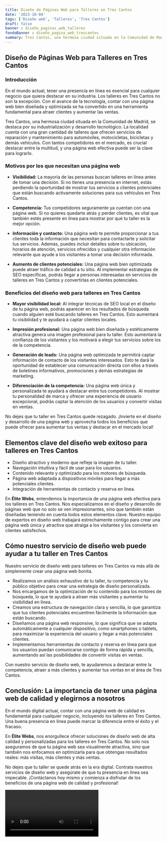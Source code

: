 ```yaml
---
title: Diseño de Páginas Web para Talleres en Tres Cantos
date: '2023-10-04'
tags: ['Diseño web', 'Talleres', 'Tres Cantos']
draft: false
banner : diseño_paginas_web_talleres
fondoBanner : diseño_pagina_web_trescantos
summary: Tres Cantos, una hermosa ciudad situada en la Comunidad de Madrid, se destaca por su industrialización y desarrollo tecnológico. La localidad cuenta con una gran cantidad de talleres que ofrecen servicios de reparación y mantenimiento para automóviles, motocicletas, bicicletas y demás vehículos. Con tantos competidores en el mercado, es crucial destacar entre la multitud, y una página web efectiva puede ser la clave para lograrlo.
---
```


## Diseño de Páginas Web para Talleres en Tres Cantos

### Introducción
En el mundo actual, tener una presencia en línea es esencial para cualquier negocio que quiera destacar en su industria. Los talleres en Tres Cantos no son la excepción. Con el avance de la tecnología, contar con una página web bien diseñada y optimizada se ha convertido en una herramienta fundamental para atraer clientes y aumentar las ventas.

Tres Cantos, una hermosa ciudad situada en la Comunidad de Madrid, se destaca por su industrialización y desarrollo tecnológico. La localidad cuenta con una gran cantidad de talleres que ofrecen servicios de reparación y mantenimiento para automóviles, motocicletas, bicicletas y demás vehículos. Con tantos competidores en el mercado, es crucial destacar entre la multitud, y una página web efectiva puede ser la clave para lograrlo.

### Motivos por los que necesitan una página web

- **Visibilidad:**
La mayoría de las personas buscan talleres en línea antes de tomar una decisión. Si no tienes una presencia en internet, estás perdiendo la oportunidad de mostrar tus servicios a clientes potenciales que están buscando activamente soluciones para sus vehículos en Tres Cantos.

- **Competencia:**
Tus competidores seguramente ya cuentan con una página web. Si no quieres quedarte atrás y perder clientes, es vital que también estés presente en línea para mostrar por qué tu taller es la mejor opción.

- **Información y contacto:**
Una página web te permite proporcionar a tus clientes toda la información que necesitan para contactarte y solicitar tus servicios. Además, puedes incluir detalles sobre tu ubicación, horarios de atención, servicios ofrecidos y cualquier otra información relevante que ayude a los visitantes a tomar una decisión informada.

- **Aumento de clientes potenciales:**
Una página web bien optimizada puede atraer tráfico de calidad a tu sitio. Al implementar estrategias de SEO específicas, podrás llegar a personas interesadas en servicios de talleres en Tres Cantos y convertirlas en clientes potenciales.

### Beneficios del diseño web para talleres en Tres Cantos

- **Mayor visibilidad local:**
Al integrar técnicas de SEO local en el diseño de tu página web, podrás aparecer en los resultados de búsqueda cuando alguien esté buscando talleres en Tres Cantos. Esto aumentará tu visibilidad y te ayudará a captar clientes locales.

- **Impresión profesional:**
Una página web bien diseñada y estéticamente atractiva genera una imagen profesional para tu taller. Esto aumentará la confianza de los visitantes y los motivará a elegir tus servicios sobre los de la competencia.

- **Generación de leads:**
Una página web optimizada te permitirá captar información de contacto de los visitantes interesados. Esto te dará la oportunidad de establecer una comunicación directa con ellos a través de boletines informativos, promociones y demás estrategias de marketing.

- **Diferenciación de la competencia:**
Una página web única y personalizada te ayudará a destacar entre tus competidores. Al mostrar tu personalidad de marca y ofrecer una experiencia de usuario excepcional, podrás captar la atención de los usuarios y convertir visitas en ventas.

No dejes que tu taller en Tres Cantos quede rezagado. ¡Invierte en el diseño y desarrollo de una página web y aprovecha todos los beneficios que puede ofrecer para aumentar tus ventas y destacar en el mercado local!

<GifSeo />

<Cta />

## Elementos clave del diseño web exitoso para talleres en Tres Cantos

- Diseño atractivo y moderno que refleje la imagen de tu taller.
- Navegación intuitiva y fácil de usar para los usuarios.
- Contenido relevante y optimizado para los motores de búsqueda.
- Página web adaptada a dispositivos móviles para llegar a más potenciales clientes.
- Integración de herramientas de contacto y reserva en línea.

En **Élite Webs**, entendemos la importancia de una página web efectiva para los talleres en Tres Cantos. Nos especializamos en el diseño y desarrollo de páginas web que no solo se ven impresionantes, sino que también están diseñadas teniendo en cuenta todos estos elementos clave. Nuestro equipo de expertos en diseño web trabajará estrechamente contigo para crear una página web única y atractiva que atraiga a los visitantes y los convierta en clientes satisfechos.

## Cómo nuestro servicio de diseño web puede ayudar a tu taller en Tres Cantos
Nuestro servicio de diseño web para talleres en Tres Cantos va más allá de simplemente crear una página web bonita. 

- Realizamos un análisis exhaustivo de tu taller, tu competencia y tu público objetivo para crear una estrategia de diseño personalizada.
- Nos encargamos de la optimización de tu contenido para los motores de búsqueda, lo que te ayudará a atraer más visitantes y aumentar tu visibilidad en línea.
- Creamos una estructura de navegación clara y sencilla, lo que garantiza que tus clientes potenciales encuentren fácilmente la información que están buscando.
- Diseñamos una página web responsive, lo que significa que se adapta automáticamente a cualquier dispositivo, como smartphones o tablets, para maximizar la experiencia del usuario y llegar a más potenciales clientes.
- Implementamos herramientas de contacto y reserva en línea para que los usuarios puedan comunicarse contigo de forma rápida y sencilla, aumentando así las posibilidades de convertir visitas en ventas.

Con nuestro servicio de diseño web, te ayudaremos a destacar entre la competencia, atraer a más clientes y aumentar tus ventas en el área de Tres Cantos. 

## Conclusión: La importancia de tener una página web de calidad y elegirnos a nosotros
En el mundo digital actual, contar con una página web de calidad es fundamental para cualquier negocio, incluyendo los talleres en Tres Cantos. Una buena presencia en línea puede marcar la diferencia entre el éxito y el fracaso. 

En **Élite Webs**, nos enorgullece ofrecer soluciones de diseño web de alta calidad y personalizadas para los talleres en Tres Cantos. No solo nos aseguramos de que tu página web sea visualmente atractiva, sino que también nos enfocamos en optimizarla para que obtengas resultados reales: más visitas, más clientes y más ventas.

No dejes que tu taller se quede atrás en la era digital. Contrata nuestros servicios de diseño web y asegúrate de que tu presencia en línea sea impecable. ¡Contáctanos hoy mismo y comienza a disfrutar de los beneficios de una página web de calidad y profesional!

<Video />

<CtaBot job='Talleres' city='Tres Cantos'/>

<Gmaps query='Tres Cantos+españa+maps' />